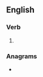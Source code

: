 ==English==

===Verb===
{{head|en|verb form}}

# {{en-past of|slave}}

===Anagrams===
* {{anagrams|en|a=adelsv|Deslav|Valdes|salved}}